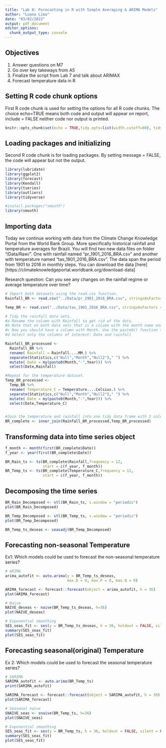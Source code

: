 ```yaml
---
title: "Lab 8: Forecasting in R with Simple Averaging & ARIMA Models"
author: "Luana Lima"
date: "03/02/2022"
output: pdf_document
editor_options: 
  chunk_output_type: console
---
```


## Objectives
1. Answer questions on M7
2. Go over key takeways from A5
3. Finalize the script from Lab 7 and talk about ARIMAX
4. Forecast temperature data in R

## Setting R code chunk options

First R code chunk is used for setting the options for all R code chunks. The choice echo=TRUE means both code and output will appear on report, include = FALSE neither code nor output is printed.

```r
knitr::opts_chunk$set(echo = TRUE,tidy.opts=list(width.cutoff=80), tidy=FALSE) 
```

## Loading packages and initializing

Second R code chunk is for loading packages. By setting message = FALSE, the code will appear but not the output. 

```r
library(lubridate)
library(ggplot2)
library(forecast)  
library(Kendall)
library(tseries)
library(outliers)
library(tidyverse)

#install.packages("smooth")
library(smooth)
```

## Importing data

Today we continue working with data from the Climate Change Knowledge Portal from the World Bank Group. More specifically historical rainfall and temperature averages for Brazil. You will find two new data files on folder "/Data/Raw/". One with rainfall named "pr_1901_2016_BRA.csv" and another with temperature named "tas_1901_2016_BRA.csv". The data span the period from 1901 to 2016 in monthly steps. You can download the data [here][https://climateknowledgeportal.worldbank.org/download-data]

Research question: Can you see any changes on the rainfall regime or average temperature over time?

```r
# Import both datasets using the read.csv function.
Rainfall_BR <- read.csv("../Data/pr_1901_2016_BRA.csv", stringsAsFactors = TRUE)

Temp_BR <- read.csv("../Data/tas_1901_2016_BRA.csv", stringsAsFactors = TRUE)

# Tidy the rainfall data sets.
#a Rename the column with Rainfall to get rid of the dots.
#b Note that on both data sets that is a column with the month name and average. Convert it to a Month column by separating the string, i.e., month in one column and the word "Average" on another. Hint: use the separate() function in the pipe.
#c Now you should have a column with Month. Use the paste0() function to paste month and year together and create a date object.
#d Select only the columns of interest: Date and rainfall

Rainfall_BR_processed <-
  Rainfall_BR %>% 
  rename( Rainfall = Rainfall....MM.) %>% 
  separate(Statistics,c("Null","Month","Null2")," ") %>% 
  mutate( Date = my(paste0(Month,"-",Year))) %>% 
  select(Date,Rainfall)

#Repeat for the temperature dataset.
Temp_BR_processed <-
  Temp_BR %>% 
  rename( Temperature_C = Temperature....Celsius.) %>% 
  separate(Statistics,c("Null","Month","Null2")," ") %>% 
  mutate( Date = my(paste0(Month,"-",Year))) %>% 
  select(Date,Temperature_C)  


#Join the temperature and rainfall into one tidy data frame with 3 columns: Date, Rainfall and Temperature.
BR_complete <- inner_join(Rainfall_BR_processed,Temp_BR_processed)
```

## Transforming data into time series object

```r
f_month <- month(first(BR_complete$Date))
f_year <- year(first(BR_complete$Date))

BR_Rain_ts <- ts(BR_complete$Rainfall,frequency = 12, 
                 start = c(f_year, f_month))
BR_Temp_ts <- ts(BR_complete$Temperature_C,frequency = 12,
                 start = c(f_year, f_month))
```

## Decomposing the time series 

```r
BR_Rain_Decomposed <- stl(BR_Rain_ts, s.window = "periodic")
plot(BR_Rain_Decomposed)

BR_Temp_Decomposed <- stl(BR_Temp_ts, s.window = "periodic")
plot(BR_Temp_Decomposed)

BR_Temp_ts_deseas <- seasadj(BR_Temp_Decomposed)

```


## Forecasting non-seasonal Temperature 

Ex1: Which models could be used to forecast the non-seasonal temperature series?



```r
# ARIMA
arima_autofit <- auto.arima(y = BR_Temp_ts_deseas,
                            max.D = 0, max.P = 0, max.Q = 0)

ARIMA_forecast <- forecast::forecast(object = arima_autofit, h = 36)
plot(ARIMA_forecast)

# Naive
NAIVE_deseas <- naive(BR_Temp_ts_deseas, h=36)
plot(NAIVE_deseas)

# Exponential smoothing
SES_seas_fit <- ses(y = BR_Temp_ts_deseas, h = 36, holdout = FALSE, silent = FALSE)
summary(SES_seas_fit)
plot(SES_seas_fit)
```



## Forecasting seasonal(original) Temperature 

Ex 2: Which models could be used to forecast the seasonal temperature series?


```r
# SARIMA
SARIMA_autofit <- auto.arima(BR_Temp_ts)
print(SARIMA_autofit)

SARIMA_forecast <- forecast::forecast(object = SARIMA_autofit, h = 36)
plot(SARIMA_forecast)

# Seasonal naive
SNAIVE_seas <- snaive(BR_Temp_ts, h=36)
plot(SNAIVE_seas)

# Exponential smoothing
SES_seas_fit <- ses(y = BR_Temp_ts, h = 36, holdout = FALSE, silent = FALSE)
summary(SES_seas_fit)
plot(SES_seas_fit)
```




